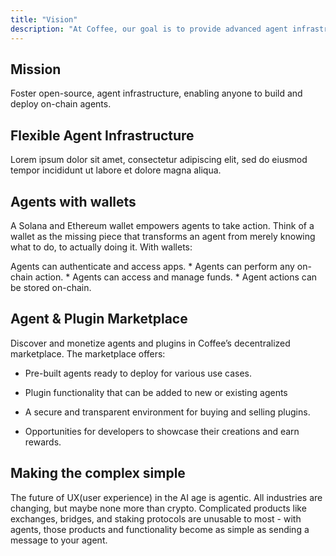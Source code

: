 ```yaml
---
title: "Vision"
description: "At Coffee, our goal is to provide advanced agent infrastructure to allow anyone to create fully custom agents for a wide variety of use cases."
---
```


## Mission

<Card title="Agent Infrastructure">
  Foster open-source, agent infrastructure, enabling anyone to build and deploy on-chain agents.
</Card>

## Flexible Agent Infrastructure

Lorem ipsum dolor sit amet, consectetur adipiscing elit, sed do eiusmod tempor incididunt ut labore et dolore magna aliqua.

<CardGroup cols="2">
  <Card title="Card" icon="sparkles" />

  <Card title="Card" icon="sparkles" />
</CardGroup>

## Agents with wallets

A Solana and Ethereum wallet empowers agents to take action. Think of a wallet as the missing piece that transforms an agent from merely knowing what to do, to actually doing it. With wallets:

<CardGroup cols={2}>
  <Card title="Access apps" icon="globe">
    Agents can authenticate and access apps.
  </Card>

  <Card title="On-chain actions" icon="wand-magic-sparkles">
    * Agents can perform any on-chain action.
  </Card>

  <Card title="Manage funds" icon="money-bill">
    * Agents can access and manage funds.
  </Card>

  <Card title="On-chain records" icon="layer-group">
    * Agent actions can be stored on-chain.
  </Card>
</CardGroup>

## Agent & Plugin Marketplace

Discover and monetize agents and plugins in Coffee’s decentralized marketplace. The marketplace offers:

* Pre-built agents ready to deploy for various use cases.

* Plugin functionality that can be added to new or existing agents

* A secure and transparent environment for buying and selling plugins.

* Opportunities for developers to showcase their creations and earn rewards.

## Making the complex simple

The future of UX(user experience) in the AI age is agentic. All industries are changing, but maybe none more than crypto. Complicated products like exchanges, bridges, and staking protocols are unusable to most - with agents, those products and functionality become as simple as sending a message to your agent.